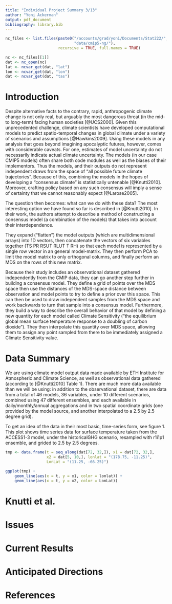 ```yaml
---
title: "Individual Project Summary 3/13"
author: "Yoni Ackerman"
output: pdf_document
bibliography: library.bib
---
```


```r
nc_files <- list.files(paste0("/accounts/grad/yoni/Documents/Stat222/",
                              "data/cmip5-ng/"),
                       recursive = TRUE, full.names = TRUE)

nc <- nc_files[[1]]
dat <- nc_open(nc)
lat <- ncvar_get(dat, "lat")
lon <- ncvar_get(dat, "lon")
dat <- ncvar_get(dat, "tas")
```

# Introduction

Despite alternative facts to the contrary, rapid, anthropogenic climate change is
not only real, but arguably the most dangerous threat (in the mid- to long-term)
facing human societies [@UCS2000]. Given this unprecedented challenge, climate
scientists have developed computational models to predict spatio-temporal
changes in global climate under a variety of scenarios and assumptions [@Hawkins2009].
Using these models in any analysis that goes beyond imagining apocalyptic futures,
however, comes with considerable caveats. For one, estimates of model uncertainty
do not necessarily indicate actual climate uncertainty. The models (in our case CMIP5
models) often share both code modules as well as the biases of their implementors.
Thus the models, and their outputs do not represent independent draws from the space
of "all possible future climate trajectories". Because of this, combining
the models in the hopes of developing a "consensus climate" is statistically
untenable [@Knutti2010]. Moreover, crafting policy based on any such consensus will
imply a sense of certainty that we cannot reasonably expect [@Larose2005]. 

The question then becomes: what can we do with these data? The most interesting
option we have found so far is described in [@Knutti2010]. In their work, the
authors attempt to describe a method of constructing a consensus model (a
combination of the models) that takes into account their interdependence.

They expand ("flatten") the
model outputs (which are multidimensional arrays) into 1D vectors, then concatenate
the vectors of six variables together (TS PR RSUT RLUT T RH) so that each model is
represented by a single row vector in an general model-matrix. They then perform
PCA to limit the model matrix to only orthogonal columns, and finally perform
an MDS on the rows of this new matrix.

Because their study includes an observational dataset gathered independently from
the CMIP data, they can go another step further in building a consensus model.
They define a grid of points over the MDS space then use the distances of the
MDS-space distance between observation and model points to try to define a prior
over this space. This can then be used to draw independent samples from the MDS
space and work backwards
to turn that sample into a consensus model. Furthermore, they build a way to
describe the overall behavior of that model by defining a new quantity for each
model called Climate Sensitivity ("the equilibrium global mean surface temperature 
response to a doubling of carbon dioxide"). They then interpolate this quantity
over MDS space, allowing them to assign any point sampled from there to be
immediately assigned a Climate Sensitivity value.

# Data Summary

We are using climate model output data made available by ETH Institute for
Atmospheric and Climate Science, as well as observational data gathered
(according to [@Knutti2010] Table 1). There are much more data available than we
will be using: in addition to the observational dataset, there are data from a total
of 46 models, 36 variables, under 10 different scenarios, combined using 47 different
ensembles, and each available in daily/monthly/annual aggregations and in two
spatial coordinate grids (one provided by the model source, and another interpolated
to a 2.5 by 2.5 degree grid).

To get an idea of the data in their most basic, time-series form, see figure 1. This
plot shows time series data for surface temperature taken from the ACCESS1-3
model, under the historicalGHG scenario, resampled with r1i1p1 ensemble, and grided
to 2.5 by 2.5 degrees.

```r
tmp <- data.frame(t = seq_along(dat[72, 32,]), x1 = dat[72, 32,],
                  x2 = dat[5, 10,], lonlat = "(178.75, -11.25)",
                  LonLat = "(11.25, -66.25)")

ggplot(tmp) +
    geom_line(aes(x = t, y = x1, color = lonlat)) +
    geom_line(aes(x = t, y = x2, color = LonLat))
```




# Knutti et al.




# Issues

# Current Results

# Anticipated Directions

# References
